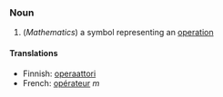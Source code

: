===Noun===

#(''Mathematics'') a symbol representing an [[operation]]

====Translations====

*Finnish: [[operaattori]]
*French: [[opérateur]] ''m''
